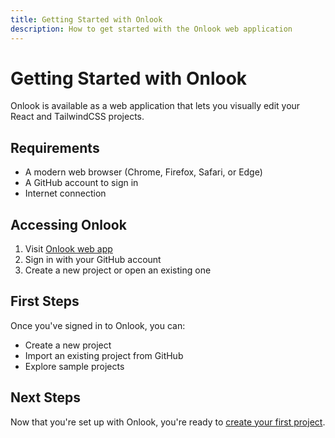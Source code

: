 ```yaml
---
title: Getting Started with Onlook
description: How to get started with the Onlook web application
---
```


# Getting Started with Onlook

Onlook is available as a web application that lets you visually edit your React and TailwindCSS projects.

## Requirements

- A modern web browser (Chrome, Firefox, Safari, or Edge)
- A GitHub account to sign in
- Internet connection

## Accessing Onlook

1. Visit [Onlook web app](https://onlook.com)
2. Sign in with your GitHub account
3. Create a new project or open an existing one

## First Steps

Once you've signed in to Onlook, you can:
- Create a new project
- Import an existing project from GitHub
- Explore sample projects

## Next Steps

Now that you're set up with Onlook, you're ready to [create your first project](/docs/tutorials/first-project).
